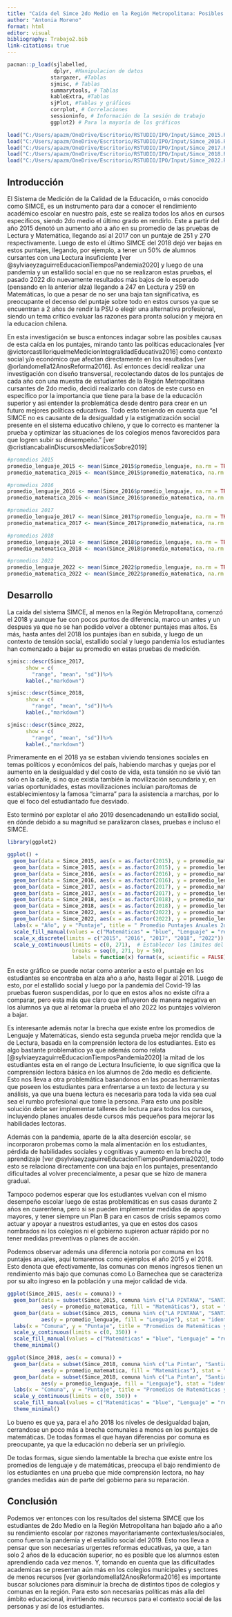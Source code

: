 ```yaml
---
title: "Caída del Simce 2do Medio en la Región Metropolitana: Posibles Causas y Soluciones para la educación en Chile"
author: "Antonia Moreno"
format: html
editor: visual
bibliography: Trabajo2.bib
link-citations: true
---
```


```r
pacman::p_load(sjlabelled,
               dplyr, #Manipulacion de datos
              stargazer, #Tablas
              sjmisc, # Tablas
              summarytools, # Tablas
              kableExtra, #Tablas
              sjPlot, #Tablas y gráficos
              corrplot, # Correlaciones
              sessioninfo, # Información de la sesión de trabajo
              ggplot2) # Para la mayoría de los gráficos

```

```r
load("C:/Users/apazm/OneDrive/Escritorio/RSTUDIO/IPO/Input/Simce_2015.RData",)
load("C:/Users/apazm/OneDrive/Escritorio/RSTUDIO/IPO/Input/Simce_2016.RData")
load("C:/Users/apazm/OneDrive/Escritorio/RSTUDIO/IPO/Input/Simce_2017.RData")
load("C:/Users/apazm/OneDrive/Escritorio/RSTUDIO/IPO/Input/Simce_2018.RData")
load("C:/Users/apazm/OneDrive/Escritorio/RSTUDIO/IPO/Input/Simce_2022.RData")

```

## Introducción

El Sistema de Medición de la Calidad de la Educación, o más conocido como SIMCE, es un instrumento para dar a conocer el rendimiento académico escolar en nuestro país, este se realiza todos los años en cursos específicos, siendo 2do medio el último grado en rendirlo. Este a partir del año 2015 denotó un aumento año a año en su promedio de las pruebas de Lectura y Matemática, llegando así al 2017 con un puntaje de 251 y 270 respectivamente. Luego de esto el último SIMCE del 2018 dejó ver bajas en estos puntajes, llegando, por ejemplo, a tener un 50% de alumnos cursantes con una Lectura insuficiente [ver @sylviaeyzaguirreEducacionTiemposPandemia2020] y luego de una pandemia y un estallido social en que no se realizaron estas pruebas, el pasado 2022 dio nuevamente resultados más bajos de lo esperado (pensando en la anterior alza) llegando a 247 en Lectura y 259 en Matemáticas, lo que a pesar de no ser una baja tan significativa, es preocupante el decenso del puntaje sobre todo en estos cursos ya que se encuentran a 2 años de rendir la PSU o elegir una alternativa profesional, siendo un tema crítico evaluar las razones para pronta solución y mejora en la educacion chilena.

En esta investigación se busca entonces indagar sobre las posibles causas de esta caída en los puntajes, mirando tanto las políticas educacionales [ver @victorcastilloriquelmeMedicionIntegralidadEducativa2016] como contexto social y/o económico que afectan directamente en los resultados [ver @orlandomella12AnosReforma2016]. Así entonces decidí realizar una investigación con diseño transversal, recolectando datos de los puntajes de cada año con una muestra de estudiantes de la Región Metropolitana cursantes de 2do medio, decidí realizarlo con datos de este curso en específico por la importancia que tiene para la base de la educación superior y asi entender la problemática desde dentro para crear en un futuro mejores políticas educativas. Todo esto teniendo en cuenta que "el SIMCE no es causante de la desigualdad y la estigmatización social presente en el sistema educativo chileno, y que lo correcto es mantener la prueba y optimizar las situaciones de los colegios menos favorecidos para que logren subir su desempeño." [ver @cristiancabalinDiscursosMediaticosSobre2019]

```r
#promedios 2015
promedio_lenguaje_2015 <- mean(Simce_2015$promedio_lenguaje, na.rm = TRUE)
promedio_matematica_2015 <- mean(Simce_2015$promedio_matematica, na.rm = TRUE)

#promedios 2016
promedio_lenguaje_2016 <- mean(Simce_2016$promedio_lenguaje, na.rm = TRUE)
promedio_matematica_2016 <- mean(Simce_2016$promedio_matematica, na.rm = TRUE)

#promedios 2017
promedio_lenguaje_2017 <- mean(Simce_2017$promedio_lenguaje, na.rm = TRUE)
promedio_matematica_2017 <- mean(Simce_2017$promedio_matematica, na.rm = TRUE)

#promedios 2018
promedio_lenguaje_2018 <- mean(Simce_2018$promedio_lenguaje, na.rm = TRUE)
promedio_matematica_2018 <- mean(Simce_2018$promedio_matematica, na.rm = TRUE)

#promedios 2022
promedio_lenguaje_2022 <- mean(Simce_2022$promedio_lenguaje, na.rm = TRUE)
promedio_matematica_2022 <- mean(Simce_2022$promedio_matematica, na.rm = TRUE)
```

## Desarrollo

La caída del sistema SIMCE, al menos en la Región Metropolitana, comenzó el 2018 y aunque fue con pocos puntos de diferencia, marco un antes y un despues ya que no se han podido volver a obtener puntajes mas altos. Es más, hasta antes del 2018 los puntajes iban en subida, y luego de un contexto de tensión social, estallido social y luego pandemia los estudiantes han comenzado a bajar su promedio en estas pruebas de medición.

```r
sjmisc::descr(Simce_2017,
      show = c(
        "range", "mean", "sd"))%>%
      kable(.,"markdown")

```

```r
sjmisc::descr(Simce_2018,
      show = c(
        "range", "mean", "sd"))%>%
      kable(.,"markdown")

```

```r
sjmisc::descr(Simce_2022,
      show = c(
        "range", "mean", "sd"))%>%
      kable(.,"markdown")

```

Primeramente en el 2018 ya se estaban viviendo tensiones sociales en temas políticos y económicos del país, habiendo marchas y quejas por el aumento en la desigualdad y del costo de vida, esta tensión no se vivió tan solo en la calle, si no que existia también la movilización secundaria y, en varias oportunidades, estas movilizaciones incluian paro/tomas de establecimientosy la famosa "cimarra" para la asistencia a marchas, por lo que el foco del estudiantado fue desviado.

Esto terminó por explotar el año 2019 desencadenando un estallido social, en dónde debido a su magnitud se paralizaron clases, pruebas e incluso el SIMCE.

```r
library(ggplot2)

ggplot() +
  geom_bar(data = Simce_2015, aes(x = as.factor(2015), y = promedio_matematica_2015, fill = "Matemáticas"), stat = "identity", position = "dodge") +
  geom_bar(data = Simce_2015, aes(x = as.factor(2015), y = promedio_lenguaje_2015, fill = "Lenguaje"), stat = "identity", position = "dodge") +
  geom_bar(data = Simce_2016, aes(x = as.factor(2016), y = promedio_matematica_2016, fill = "Matemáticas"), stat = "identity", position = "dodge") +
  geom_bar(data = Simce_2016, aes(x = as.factor(2016), y = promedio_lenguaje_2016, fill = "Lenguaje"), stat = "identity", position = "dodge") +
  geom_bar(data = Simce_2017, aes(x = as.factor(2017), y = promedio_matematica_2017, fill = "Matemáticas"), stat = "identity", position = "dodge") +
  geom_bar(data = Simce_2017, aes(x = as.factor(2017), y = promedio_lenguaje_2017, fill = "Lenguaje"), stat = "identity", position = "dodge") +
  geom_bar(data = Simce_2018, aes(x = as.factor(2018), y = promedio_matematica_2018, fill = "Matemáticas"), stat = "identity", position = "dodge") +
  geom_bar(data = Simce_2018, aes(x = as.factor(2018), y = promedio_lenguaje_2018, fill = "Lenguaje"), stat = "identity", position = "dodge") +
  geom_bar(data = Simce_2022, aes(x = as.factor(2022), y = promedio_matematica_2022, fill = "Matemáticas"), stat = "identity", position = "dodge") +
  geom_bar(data = Simce_2022, aes(x = as.factor(2022), y = promedio_lenguaje_2022, fill = "Lenguaje"), stat = "identity", position = "dodge") +
  labs(x = "Año", y = "Puntaje", title = " Promedio Puntajes Anuales 2do Medio en la RM") +
  scale_fill_manual(values = c("Matemáticas" = "blue", "Lenguaje" = "red")) +
  scale_x_discrete(limits = c("2015", "2016", "2017", "2018", "2022")) +
  scale_y_continuous(limits = c(0, 271),  # Establecer los límites del eje Y
                     breaks = seq(0, 271, by = 50),
                     labels = function(x) format(x, scientific = FALSE))


```

En este gráfico se puede notar como anterior a esto el puntaje en los estudiantes se encontraba en alza año a año, hasta llegar al 2018. Luego de esto, por el estallido social y luego por la pandemia del Covid-19 las pruebas fueron suspendidas, por lo que en estos años no existe cifra a comparar, pero esta más que claro que influyeron de manera negativa en los alumnos ya que al retomar la prueba el año 2022 los puntajes volvieron a bajar.

Es interesante además notar la brecha que existe entre los promedios de Lenguaje y Matemáticas, siendo esta segunda prueba mejor rendida que la de Lectura, basada en la comprensión lectora de los estudiantes. Esto es algo bastante problemático ya que además como relata [@sylviaeyzaguirreEducacionTiemposPandemia2020] la mitad de los estudiantes esta en el rango de Lectura Insuficiente, lo que significa que la comprensión lectora básica en los alumnos de 2do medio es deficiente. Esto nos lleva a otra problemática basandonos en las pocas herrramientas que poseen los estudiantes para enfrentarse a un texto de lectura y su análisis, ya que una buena lectura es necesaria para toda la vida sea cual sea el rumbo profesional que tome la persona. Para esto una posible solución debe ser implementar talleres de lectura para todos los cursos, incluyendo planes anuales desde cursos más pequeños para mejorar las habilidades lectoras.

Además con la pandemia, aparte de la alta deserción escolar, se incorporaron probemas como la mala alimentación en los estudiantes, pérdida de habilidades sociales y cognitivas y aumento en la brecha de aprendizaje [ver @sylviaeyzaguirreEducacionTiemposPandemia2020], todo esto se relaciona directamente con una baja en los puntajes, presentando dificultades al volver precencialmente, a pesar que se hizo de manera gradual.

Tampoco podemos esperar que los estudiantes vuelvan con el mismo desempeño escolar luego de estas problemáticas en sus casas durante 2 años en cuarentena, pero si se pueden implementar medidas de apoyo mayores, y tener siempre un Plan B para en casos de crisis sepamos como actuar y apoyar a nuestros estudiantes, ya que en estos dos casos nombrados ni los colegios ni el gobierno supieron actuar rápido por no tener medidas preventivas o planes de acción.

Podemos observar además una diferencia notoria por comuna en los puntajes anuales, aquí tomaremos como ejemplos el año 2015 y el 2018. Esto denota que efectivamente, las comunas con menos ingresos tienen un rendimiento más bajo que comunas como Lo Barnechea que se caracteriza por su alto ingreso en la población y una mejor calidad de vida.

```r
ggplot(Simce_2015, aes(x = comuna)) +
  geom_bar(data = subset(Simce_2015, comuna %in% c("LA PINTANA", "SANTIAGO", "LO BARNECHEA")),
           aes(y = promedio_matematica, fill = "Matemáticas"), stat = "identity", position = "dodge") +
  geom_bar(data = subset(Simce_2015, comuna %in% c("LA PINTANA", "SANTIAGO", "LO BARNECHEA")),
           aes(y = promedio_lenguaje, fill = "Lenguaje"), stat = "identity", position = "dodge") +
  labs(x = "Comuna", y = "Puntaje", title = "Promedios de Matemáticas y Lenguaje por Comuna 2015") +
  scale_y_continuous(limits = c(0, 350)) +
  scale_fill_manual(values = c("Matemáticas" = "blue", "Lenguaje" = "red")) +
  theme_minimal()
```

```r
ggplot(Simce_2018, aes(x = comuna)) +
  geom_bar(data = subset(Simce_2018, comuna %in% c("La Pintan", "Santiago", "Lo Barnec")),
           aes(y = promedio_matematica, fill = "Matemáticas"), stat = "identity", position = "dodge") +
  geom_bar(data = subset(Simce_2018, comuna %in% c("La Pintan", "Santiago", "Lo Barnec")),
           aes(y = promedio_lenguaje, fill = "Lenguaje"), stat = "identity", position = "dodge") +
  labs(x = "Comuna", y = "Puntaje", title = "Promedios de Matemáticas y Lenguaje por Comuna 2018") +
  scale_y_continuous(limits = c(0, 350)) +
  scale_fill_manual(values = c("Matemáticas" = "blue", "Lenguaje" = "red")) +
  theme_minimal()
```

Lo bueno es que ya, para el año 2018 los niveles de desigualdad bajan, cerrandose un poco más a brecha comunales a menos en los puntajes de matemáticas. De todas formas el que hayan diferencias por comuna es preocupante, ya que la educación no debería ser un privilegio.

De todas formas, sigue siendo lamentable la brecha que existe entre los promedios de lenguaje y de matemáticas, preocupa el bajo rendimiento de los estudiantes en una prueba que mide comprensión lectora, no hay grandes medidas aún de parte del gobierno para su reparación.

## Conclusión

Podemos ver entonces con los resultados del sistema SIMCE que los estudiantes de 2do Medio en la Región Metropolitana han bajado año a año su rendimiento escolar por razones mayoritariamente contextuales/sociales, como fueron la pandemia y el estallido social del 2019. Esto nos lleva a pensar que son necesarias urgentes reformas educativas, ya que, a tan solo 2 años de la educación superior, no es posible que los alumnos esten aprendiendo cada vez menos. Y, tomando en cuenta que las dificultades academicas se presentan aún más en los colegios municipales y sectores de menos recursos [ver @orlandomella12AnosReforma2016] es importante buscar soluciones para disminuir la brecha de distintos tipos de colegios y comunas en la región. Para esto son necesarias políticas más alla del ámbito educacional, invirtiendo más recursos para el contexto social de las personas y así de los estudiantes.
